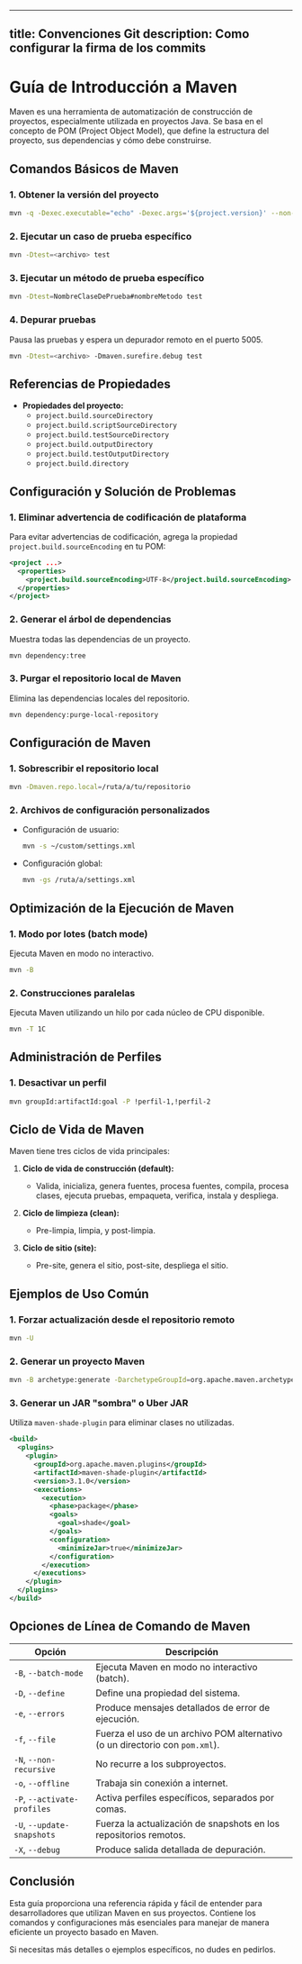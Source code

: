 
---
title: Convenciones Git
description: Como configurar la firma de los commits
---

# **Guía de Introducción a Maven**

Maven es una herramienta de automatización de construcción de proyectos, especialmente utilizada en proyectos Java. Se basa en el concepto de POM (Project Object Model), que define la estructura del proyecto, sus dependencias y cómo debe construirse.

## **Comandos Básicos de Maven**

### 1. **Obtener la versión del proyecto**
```bash
mvn -q -Dexec.executable="echo" -Dexec.args='${project.version}' --non-recursive exec:exec
```

### 2. **Ejecutar un caso de prueba específico**
```bash
mvn -Dtest=<archivo> test
```

### 3. **Ejecutar un método de prueba específico**
```bash
mvn -Dtest=NombreClaseDePrueba#nombreMetodo test
```

### 4. **Depurar pruebas**
Pausa las pruebas y espera un depurador remoto en el puerto 5005.
```bash
mvn -Dtest=<archivo> -Dmaven.surefire.debug test
```

## **Referencias de Propiedades**

- **Propiedades del proyecto:**
  - `project.build.sourceDirectory`
  - `project.build.scriptSourceDirectory`
  - `project.build.testSourceDirectory`
  - `project.build.outputDirectory`
  - `project.build.testOutputDirectory`
  - `project.build.directory`

## **Configuración y Solución de Problemas**

### 1. **Eliminar advertencia de codificación de plataforma**
Para evitar advertencias de codificación, agrega la propiedad `project.build.sourceEncoding` en tu POM:
```xml
<project ...>
  <properties>
    <project.build.sourceEncoding>UTF-8</project.build.sourceEncoding>
  </properties>
</project>
```

### 2. **Generar el árbol de dependencias**
Muestra todas las dependencias de un proyecto.
```bash
mvn dependency:tree
```

### 3. **Purgar el repositorio local de Maven**
Elimina las dependencias locales del repositorio.
```bash
mvn dependency:purge-local-repository
```

## **Configuración de Maven**

### 1. **Sobrescribir el repositorio local**
```bash
mvn -Dmaven.repo.local=/ruta/a/tu/repositorio
```

### 2. **Archivos de configuración personalizados**
- Configuración de usuario:
  ```bash
  mvn -s ~/custom/settings.xml
  ```
- Configuración global:
  ```bash
  mvn -gs /ruta/a/settings.xml
  ```

## **Optimización de la Ejecución de Maven**

### 1. **Modo por lotes (batch mode)**
Ejecuta Maven en modo no interactivo.
```bash
mvn -B
```

### 2. **Construcciones paralelas**
Ejecuta Maven utilizando un hilo por cada núcleo de CPU disponible.
```bash
mvn -T 1C
```

## **Administración de Perfiles**

### 1. **Desactivar un perfil**
```bash
mvn groupId:artifactId:goal -P !perfil-1,!perfil-2
```

## **Ciclo de Vida de Maven**

Maven tiene tres ciclos de vida principales:

1. **Ciclo de vida de construcción (default):**
   - Valida, inicializa, genera fuentes, procesa fuentes, compila, procesa clases, ejecuta pruebas, empaqueta, verifica, instala y despliega.

2. **Ciclo de limpieza (clean):**
   - Pre-limpia, limpia, y post-limpia.

3. **Ciclo de sitio (site):**
   - Pre-site, genera el sitio, post-site, despliega el sitio.

## **Ejemplos de Uso Común**

### 1. **Forzar actualización desde el repositorio remoto**
```bash
mvn -U
```

### 2. **Generar un proyecto Maven**
```bash
mvn -B archetype:generate -DarchetypeGroupId=org.apache.maven.archetypes -DgroupId=com.ejemplo -DartifactId=proyecto-ejemplo
```

### 3. **Generar un JAR "sombra" o Uber JAR**
Utiliza `maven-shade-plugin` para eliminar clases no utilizadas.
```xml
<build>
  <plugins>
    <plugin>
      <groupId>org.apache.maven.plugins</groupId>
      <artifactId>maven-shade-plugin</artifactId>
      <version>3.1.0</version>
      <executions>
        <execution>
          <phase>package</phase>
          <goals>
            <goal>shade</goal>
          </goals>
          <configuration>
            <minimizeJar>true</minimizeJar>
          </configuration>
        </execution>
      </executions>
    </plugin>
  </plugins>
</build>
```

## **Opciones de Línea de Comando de Maven**

| Opción               | Descripción                                                       |
|----------------------|-------------------------------------------------------------------|
| `-B`, `--batch-mode` | Ejecuta Maven en modo no interactivo (batch).                     |
| `-D`, `--define`     | Define una propiedad del sistema.                                 |
| `-e`, `--errors`     | Produce mensajes detallados de error de ejecución.                |
| `-f`, `--file`       | Fuerza el uso de un archivo POM alternativo (o un directorio con `pom.xml`). |
| `-N`, `--non-recursive` | No recurre a los subproyectos.                               |
| `-o`, `--offline`    | Trabaja sin conexión a internet.                                  |
| `-P`, `--activate-profiles` | Activa perfiles específicos, separados por comas.         |
| `-U`, `--update-snapshots` | Fuerza la actualización de snapshots en los repositorios remotos. |
| `-X`, `--debug`      | Produce salida detallada de depuración.                           |

## **Conclusión**

Esta guía proporciona una referencia rápida y fácil de entender para desarrolladores que utilizan Maven en sus proyectos. Contiene los comandos y configuraciones más esenciales para manejar de manera eficiente un proyecto basado en Maven.

Si necesitas más detalles o ejemplos específicos, no dudes en pedirlos.
